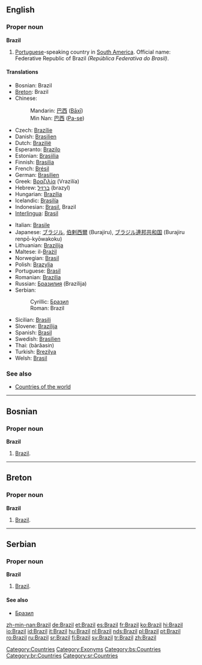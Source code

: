 ==English==
{{wikipedia}}

===Proper noun===
'''Brazil'''

# [[Portuguese]]-speaking country in [[South America]]. Official name: Federative Republic of Brazil ''(República Federativa do Brasil)''.

====Translations====
{{trans-top|Portuguese-speaking country in South America}}
*Bosnian: Brazil {{m}}
*[[Breton]]: Brazil
*Chinese:
*:Mandarin: [[巴西]] ([[Bāxī]])
*:Min Nan: [[巴西]] ([[Pa-se]])
*Czech: [[Brazílie]]
*Danish: [[Brasilien]]
*Dutch: [[Brazilië]]
*Esperanto: [[Brazilo]]
*Estonian: [[Brasiilia]]
*Finnish: [[Brasilia]]
*French: [[Brésil]] {{m}}
*German: [[Brasilien]] {{n}}
*Greek: [[Βραζιλία]] (Vrazilía) {{f}}
*Hebrew: [[ברזיל]] (brazyl)
*Hungarian: [[Brazília]]
*Icelandic: [[Brasilía]] {{f}}
*Indonesian: [[Brasil]], Brazil
*[[Interlingua]]: [[Brasil]]
{{trans-mid}}
*Italian: [[Brasile]] {{m}}
*Japanese: [[ブラジル]], [[伯剌西爾]] (Burajiru), [[ブラジル]][[連邦]][[共和国]] (Burajiru renpō-kyōwakoku)
*Lithuanian: [[Brazilija]]  {{f}}
*Maltese: il-[[Brażil]]
*Norwegian: [[Brasil]]
*Polish: [[Brazylia]] {{f}}
*Portuguese: [[Brasil]] {{m}}
*Romanian: [[Brazilia]] {{f}}
*Russian: [[Бразилия]] (Brazílija) {{f}}
*Serbian:
*:Cyrillic: [[Бразил]] {{m}}
*:Roman: Brazil {{m}}
*Sicilian: [[Brasili]] {{m}}
*Slovene: [[Brazilija]] {{f}}
*Spanish: [[Brasil]] {{m}}
*Swedish: [[Brasilien]]
*Thai: {{THchar|[[บราซิล]]}} (bàrăasin)
*Turkish: [[Brezilya]]
*Welsh: [[Brasil]]
{{trans-bottom}}

===See also===
*[[Countries of the world]]

[[Category:Countries]]
[[Category:Exonyms]]

----

==Bosnian==

===Proper noun===
'''Brazil''' {{m}}

# [[#English|Brazil]].

[[Category:bs:Countries]]

----

==Breton==

===Proper noun===
'''Brazil'''

# [[#English|Brazil]].

[[Category:br:Countries]]

----

==Serbian==

===Proper noun===
'''Brazil''' {{m}}

# [[#English|Brazil]].

====See also====
*[[Бразил]]

[[Category:sr:Countries]]

[[zh-min-nan:Brazil]]
[[de:Brazil]]
[[et:Brazil]]
[[es:Brazil]]
[[fr:Brazil]]
[[ko:Brazil]]
[[hi:Brazil]]
[[io:Brazil]]
[[id:Brazil]]
[[it:Brazil]]
[[hu:Brazil]]
[[nl:Brazil]]
[[nds:Brazil]]
[[pl:Brazil]]
[[pt:Brazil]]
[[ro:Brazil]]
[[ru:Brazil]]
[[sr:Brazil]]
[[fi:Brazil]]
[[sv:Brazil]]
[[tr:Brazil]]
[[zh:Brazil]]